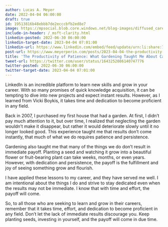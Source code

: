 ```yaml
---
author: Lucas A. Meyer
date: 2022-04-04 06:00:00
draft: true
id: 19513816b48ebbb7de2ecccbfb2ed8e7
image: https://mpsocial.blob.core.windows.net/blog-images/diffused_career_garden.png
include-in-header: /_msft-clarity.html
linkedin-posted: 2022-06-30 06:00:00
linkedin-target-date: 2023-04-04 07:01:00
linkedin-url: https://www.linkedin.com/embed/feed/update/urn:li:share:7049017788165750784
post-url: https://www.meyerperin.com/posts/2023-04-04-the-productivity-of-patience-what-gardening-taught-me-about-career-growth.html
title: 'The Productivity of Patience: What Gardening Taught Me About Career Growth'
tweet-url: https://twitter.com/user/status/1643252086140747776
twitter-posted: 2022-06-30 06:00:00
twitter-target-date: 2023-04-04 07:01:00
---
```


LinkedIn is an incredible platform to learn new skills and grow in your career. With so many promises of quick knowledge acquisition, it can be tempting to dive into new projects and expect instant results. However, as I learned from Vicki Boykis, it takes time and dedication to become proficient in any field.

Back in 2007, I purchased my first house that had a garden. At first, I didn't pay much attention to it, but over time, I realized that neglecting the garden wouldn't make it disappear, but rather it would deteriorate slowly until it no longer looked good. This experience taught me that results don't come instantly, that much of what we do requires patience and persistence.

Gardening also taught me that many of the things we do don't result in immediate payoff. Planting a seed and watching it grow into a beautiful flower or fruit-bearing plant can take weeks, months, or even years. However, with dedication and persistence, the payoff is the fulfillment and joy of seeing something grow and flourish.

I have applied these lessons to my career, and they have served me well. I am intentional about the things I do and strive to stay dedicated even when the results may not be immediate. I know that with time and effort, the payoff will come.

So, to all those who are seeking to learn and grow in their careers, remember that it takes time, effort, and dedication to become proficient in any field. Don't let the lack of immediate results discourage you. Keep planting seeds, investing in yourself, and the payoff will come in due time.